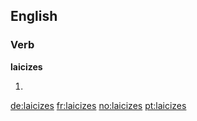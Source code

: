 ==English==

===Verb===
'''laicizes'''

# {{third-person singular of|laicize}}

[[de:laicizes]]
[[fr:laicizes]]
[[no:laicizes]]
[[pt:laicizes]]
